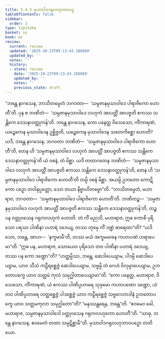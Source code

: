 ```yaml
---
title: 5.4.3 မုသာဝါဒဂရုလဟုဘာဝပဉှ
tableOfContents: false
sidebar:
  order: 3
type: tipitaka
basket: su
book: mi
review:
  current: review
  updated: '2025-10-23T09:13:43.186689'
  updated_by: ''
  notes: ''
  history:
  - state: review
    date: '2025-10-23T09:13:43.186689'
    updated_by: ''
    notes: ''
    previous_state: draft
---
```



<ReviewStatus review={frontmatter.review} showDetails={true} />

<HypothesisAnnotation frontmatter={frontmatter} />

<DynamicBreadcrumb />

<Division number="152" book="mi" e="ch" v="28">

<Paragraph number="869" book="mi">
“ဘန္တေ နာဂသေန, ဘာသိတမ္ပေတံ ဘဂဝတာ—  ‘သမ္ပဇာနမုသာဝါဒေ ပါရာဇိကော ဟောတီ’တိ. ပုန စ ဘဏိတံ—  ‘သမ္ပဇာနမုသာဝါဒေ လဟုကံ အာပတ္တိံ အာပဇ္ဇတိ ဧကဿ သန္တိကေ ဒေသနာဝတ္ထုကန်’တိ. ဘန္တေ နာဂသေန, ကော ပနေတ္ထ ဝိသေသော, ကိံကာရဏံ, ယဉ္စေကေန မုသာဝါဒေန ဥစ္ဆိဇ္ဇတိ, ယဉ္စေကေန မုသာဝါဒေန သတေကိစ္ဆော ဟောတိ? ယဒိ, ဘန္တေ နာဂသေန, ဘဂဝတာ ဘဏိတံ—  ‘သမ္ပဇာနမုသာဝါဒေ ပါရာဇိကော ဟောတီ’တိ, တေန ဟိ ‘သမ္ပဇာနမုသာဝါဒေ လဟုကံ အာပတ္တိံ အာပဇ္ဇတိ ဧကဿ သန္တိကေ ဒေသနာဝတ္ထုကန်’တိ ယံ ဝစနံ, တံ မိစ္ဆာ. ယဒိ တထာဂတေန ဘဏိတံ—  ‘သမ္ပဇာနမုသာဝါဒေ လဟုကံ အာပတ္တိံ အာပဇ္ဇတိ ဧကဿ သန္တိကေ ဒေသနာဝတ္ထုကန်’တိ, တေန ဟိ ‘သမ္ပဇာနမုသာဝါဒေ ပါရာဇိကော ဟောတီ’တိ တမ္ပိ ဝစနံ မိစ္ဆာ. အယမ္ပိ ဥဘတော ကောဋိကော ပဉှော တဝါနုပ္ပတ္တော, သော တယာ နိဗ္ဗာဟိတဗ္ဗော”တိ.
</Paragraph>

<Paragraph number="870" book="mi">
“ဘာသိတမ္ပေတံ, မဟာရာဇ, ဘဂဝတာ—  ‘သမ္ပဇာနမုသာဝါဒေ ပါရာဇိကော ဟောတီ’တိ. ဘဏိတဉ္စ—  ‘သမ္ပဇာနမုသာဝါဒေ လဟုကံ အာပတ္တိံ အာပဇ္ဇတိ ဧကဿ သန္တိကေ ဒေသနာဝတ္ထုကန်’တိ, တဉ္စ ပန ဝတ္ထုဝသေန ဂရုကလဟုကံ ဟောတိ. တံ ကိံ မညသိ, မဟာရာဇ, ဣဓ ကောစိ ပုရိသော ပရဿ ပါဏိနာ ပဟာရံ ဒဒေယျ, တဿ တုမှေ ကိံ ဒဏ္ဍံ ဓာရေထာ”တိ? “ယဒိ သော, ဘန္တေ, အာဟ—  ‘နက္ခမာမီ’တိ, တဿ မယံ အက္ခမမာနေ ကဟာပဏံ ဟရာပေမာ”တိ. “ဣဓ ပန, မဟာရာဇ, သောယေဝ ပုရိသော တဝ ပါဏိနာ ပဟာရံ ဒဒေယျ, တဿ ပန ကော ဒဏ္ဍော”တိ? “ဟတ္ထမ္ပိဿ, ဘန္တေ, ဆေဒါပေယျာမ, ပါဒမ္ပိ ဆေဒါပေယျာမ, ယာဝ သီသံ ကဠီရစ္ဆေဇ္ဇံ ဆေဒါပေယျာမ, သဗ္ဗမ္ပိ တံ ဂေဟံ ဝိလုမ္ပာပေယျာမ, ဥဘတောပက္ခေ ယာဝ သတ္တမံ ကုလံ သမုဂ္ဃါတာပေယျာမာ”တိ. “ကော ပနေတ္ထ, မဟာရာဇ, ဝိသေသော, ကိံကာရဏံ, ယံ ဧကဿ ပါဏိပ္ပဟာရေ သုခုမော ကဟာပဏော ဒဏ္ဍော, ယံ တဝ ပါဏိပ္ပဟာရေ ဟတ္ထစ္ဆေဇ္ဇံ ပါဒစ္ဆေဇ္ဇံ ယာဝ ကဠီရစ္ဆေဇ္ဇံ သဗ္ဗဂေဟာဒါနံ ဥဘတောပက္ခေ ယာဝ သတ္တမကုလာ သမုဂ္ဃါတော”တိ? “မနုဿန္တရေန, ဘန္တေ”တိ. “ဧဝမေဝ ခေါ, မဟာရာဇ, သမ္ပဇာနမုသာဝါဒေါ ဝတ္ထုဝသေန ဂရုကလဟုကော ဟောတီ”တိ. “သာဓု, ဘန္တေ နာဂသေန, ဧဝမေတံ တထာ သမ္ပဋိစ္ဆာမီ”တိ.

</Paragraph>
</Division>

<Paragraph number="871" type="center" book="mi">
မုသာဝါဒဂရုလဟုဘာဝပဉှော တတိယော.
</Paragraph>